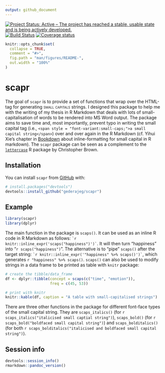 ```yaml
---
output: github_document
---
```


<!-- README.md is generated from README.Rmd. Please edit that file -->

[![Project Status: Active – The project has reached a stable, usable state and is being actively developed.](http://www.repostatus.org/badges/latest/active.svg)](http://www.repostatus.org/#active) [![Build Status](https://travis-ci.org/gederajeg/scapr.svg?branch=master)](https://travis-ci.org/gederajeg/scapr) [![Coverage status](https://codecov.io/gh/gederajeg/scapr/branch/master/graph/badge.svg)](https://codecov.io/github/gederajeg/scapr?branch=master)


```r
knitr::opts_chunk$set(
  collapse = TRUE,
  comment = "#>",
  fig.path = "man/figures/README-",
  out.width = "100%"
)
```
# scapr

The goal of `scapr` is to provide a set of functions that wrap over the HTML-tag for generating <span style = "font-variant:small-caps;">small capitals</span> strings. I designed this package to help me with the writing of my thesis in R Markdown that deals with lots of small-capitalisation of words to be rendered into MS Word output. The package aims to save time and, most importantly, prevent typo in writing the small capital tag (i.e., `<span style = "font-variant:small-caps;">a small capital string</span>`) over and over again in the R Markdown (cf. Yihui Xie's chapter in [Bookdown](https://bookdown.org/yihui/bookdown/markdown-syntax.html) about inline-formatting for small capital in R markdown). The `scapr` package can be seen as a complement to the [`lettercase`](https://cran.r-project.org/web/packages/lettercase/index.html) R package by Christopher Brown.

## Installation

You can install `scapr` from [GitHub](https://github.com/) with:

``` r
# install.packages("devtools")
devtools::install_github("gederajeg/scapr")
```
## Example

```r
library(scapr)
library(dplyr)
```


The main function in the package is `scaps()`. It can be used as an inline R code in R Markdown as follows: `` `r knitr::inline_expr('scaps("happiness")')` ``. It will then turn "happiness" into "`r scaps("happiness")`". The alternative is to "pipe" `scaps()` after the target string: `` `r knitr::inline_expr('"happiness" %>% scaps()')` ``, which generates `r "happiness" %>% scaps()`. `scaps()` can also be used to modify strings in a data frame to be printed as table with `knitr` package:

```r
# create the tibble/data_frame
df <- dplyr::tibble(concept = scaps(c("time", "emotion")),
                    freq = c(45, 53))

# print with knitr
knitr::kable(df, caption = "A table with small-capitalised strings")
```

There are three other functions in the package for different font-face types of the small capital string. They are `scaps_italics()` (for `r scaps_italics("italicised small captial string")`), `scaps_bold()` (for `r scaps_bold("boldfaced small capital string")`) and `scaps_bolditalics()` (for both `r scaps_bolditalics("italicised and boldfaced small capital string")`).

## Session info
```r
devtools::session_info()
rmarkdown::pandoc_version()
```

